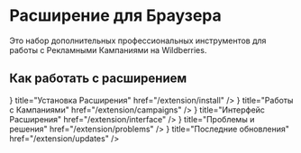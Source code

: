 
# Расширение для Браузера

Это набор дополнительных профессиональных инструментов для работы с Рекламными Кампаниями на Wildberries.

## Как работать с расширением

<Cards>
    <Card icon={<ArrowDownTrayIcon />} title="Установка Расширения" href="/extension/install" />
    <Card icon={<ChartBarSquareIcon />} title="Работы с Кампаниями" href="/extension/campaigns" />
    <Card icon={<Square2StackIcon />} title="Интерфейс Расширения" href="/extension/interface" />
    <Card icon={<LifebuoyIcon />} title="Проблемы и решения" href="/extension/problems" />
    <Card icon={<ArrowPathIcon />} title="Последние обновления" href="/extension/updates" />
</Cards>